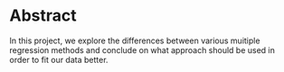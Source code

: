 # Abstract

In this project, we explore the differences between various muitiple regression methods and conclude on what approach should be used in order to fit our data better. 